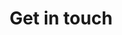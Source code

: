 ---
document_title: Contact
meta_description: "Get in touch with me. Id'd love to hear from you."
meta_keywords: "astro, alfadev, starter, contact, linkedin, Diego Alfaro Saez"

title: Get in touch
description: "Whether you have a question, a suggestion, or just want to say hi, feel free to reach out. I'll get back to you as soon as possible."
---